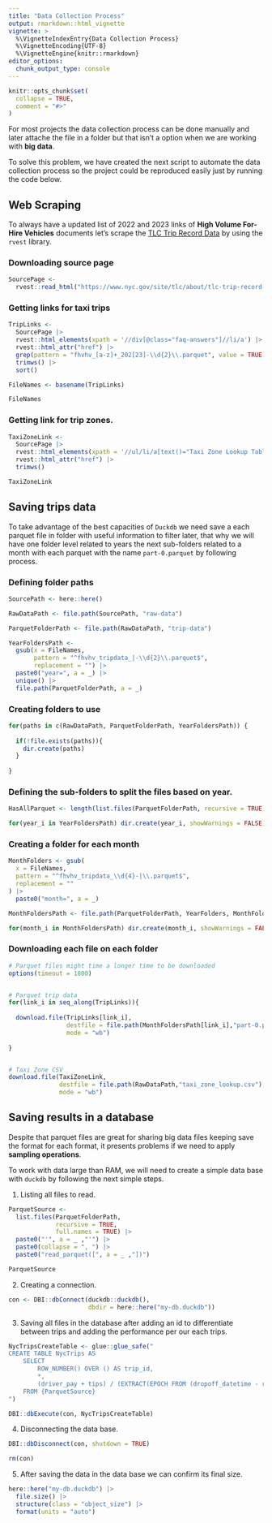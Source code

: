 ```yaml
---
title: "Data Collection Process"
output: rmarkdown::html_vignette
vignette: >
  %\VignetteIndexEntry{Data Collection Process}
  %\VignetteEncoding{UTF-8}
  %\VignetteEngine{knitr::rmarkdown}
editor_options: 
  chunk_output_type: console
---
```


```r
knitr::opts_chunk$set(
  collapse = TRUE,
  comment = "#>"
)
```

For most projects the data collection process can be done manually and later attache the file in a folder but that isn't a option when we are working with **big data**.

To solve this problem, we have created the next script to automate the data collection process so the project could be reproduced easily just by running the code below.


## Web Scraping

To always have a updated list of 2022 and 2023 links of **High Volume For-Hire Vehicles** documents let's scrape the [TLC Trip Record Data](https://www.nyc.gov/site/tlc/about/tlc-trip-record-data.page) by using the `rvest` library.

### Downloading source page

```r
SourcePage <-
  rvest::read_html("https://www.nyc.gov/site/tlc/about/tlc-trip-record-data.page")
```


### Getting links for taxi trips

```r
TripLinks <-
  SourcePage |>
  rvest::html_elements(xpath = '//div[@class="faq-answers"]//li/a') |>
  rvest::html_attr("href") |>
  grep(pattern = "fhvhv_[a-z]+_202[23]-\\d{2}\\.parquet", value = TRUE) |>
  trimws() |>
  sort()

FileNames <- basename(TripLinks)

FileNames
```

### Getting link for trip zones.

```r
TaxiZoneLink <-
  SourcePage |>
  rvest::html_elements(xpath = '//ul/li/a[text()="Taxi Zone Lookup Table"]')  |>
  rvest::html_attr("href") |>
  trimws()

TaxiZoneLink
```

## Saving trips data

To take advantage of the best capacities of `Duckdb` we need save a each parquet file in folder with useful information to filter later, that why we will have one folder level related to years the next sub-folders related to a month with each parquet with the name `part-0.parquet` by following process.

### Defining folder paths

```r
SourcePath <- here::here()

RawDataPath <- file.path(SourcePath, "raw-data")

ParquetFolderPath <- file.path(RawDataPath, "trip-data")

YearFoldersPath <- 
  gsub(x = FileNames,
       pattern = "^fhvhv_tripdata_|-\\d{2}\\.parquet$",
       replacement = "") |>
  paste0("year=", a = _) |>
  unique() |>
  file.path(ParquetFolderPath, a = _)

```

### Creating folders to use

```r
for(paths in c(RawDataPath, ParquetFolderPath, YearFoldersPath)) {
  
  if(!file.exists(paths)){
    dir.create(paths)
  }
  
}
```

### Defining the sub-folders to split the files based on year.

```r
HasAllParquet <- length(list.files(ParquetFolderPath, recursive = TRUE)) == 24L
```

```r


for(year_i in YearFoldersPath) dir.create(year_i, showWarnings = FALSE)
```

### Creating a folder for each month

```r
MonthFolders <- gsub(
  x = FileNames,
  pattern = "^fhvhv_tripdata_\\d{4}-|\\.parquet$",
  replacement = ""
) |>
  paste0("month=", a = _)

MonthFoldersPath <- file.path(ParquetFolderPath, YearFolders, MonthFolders)

for(month_i in MonthFoldersPath) dir.create(month_i, showWarnings = FALSE)
```

### Downloading each file on each folder

```r
# Parquet files might time a longer time to be downloaded
options(timeout = 1800)


# Parquet trip data
for(link_i in seq_along(TripLinks)){
  
  download.file(TripLinks[link_i],
                destfile = file.path(MonthFoldersPath[link_i],"part-0.parquet"),
                mode = "wb")
  
}


# Taxi Zone CSV
download.file(TaxiZoneLink,
              destfile = file.path(RawDataPath,"taxi_zone_lookup.csv"),
              mode = "wb")
```

## Saving results in a database

Despite that parquet files are great for sharing big data files keeping save the format for each format, it presents problems if we need to apply **sampling operations**.

To work with data large than RAM, we will need to create a simple data base with `duckdb` by following the next simple steps.

1. Listing all files to read.

```r
ParquetSource <-
  list.files(ParquetFolderPath,
             recursive = TRUE,
             full.names = TRUE) |>
  paste0("'", a = _ ,"'") |> 
  paste0(collapse = ", ") |>
  paste0("read_parquet([", a = _ ,"])")

ParquetSource
```

2. Creating a connection.

```r
con <- DBI::dbConnect(duckdb::duckdb(), 
                      dbdir = here::here("my-db.duckdb"))
```

3. Saving all files in the database after adding an id to differentiate between trips and adding the performance per our each trips.

```r
NycTripsCreateTable <- glue::glue_safe("
CREATE TABLE NycTrips AS
    SELECT 
        ROW_NUMBER() OVER () AS trip_id,
        *,
        (driver_pay + tips) / (EXTRACT(EPOCH FROM (dropoff_datetime - request_datetime)) / 3600) AS performance_per_hour
    FROM {ParquetSource}
")

DBI::dbExecute(con, NycTripsCreateTable)
```

4. Disconnecting the data base.

```r
DBI::dbDisconnect(con, shutdown = TRUE)

rm(con)
```


5. After saving the data in the data base we can confirm its final size.

```r
here::here("my-db.duckdb") |>
  file.size() |>
  structure(class = "object_size") |>
  format(units = "auto")
```

